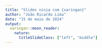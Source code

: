 ```yaml
---
title: "Slides ninja com {xaringan}"
author: "João Ricardo Lima"
date: "15 de maio de 2024"
output: 
  xaringan::moon_reader:
    nature:
      titleSlideClass: ["left", "middle"]
---
```

